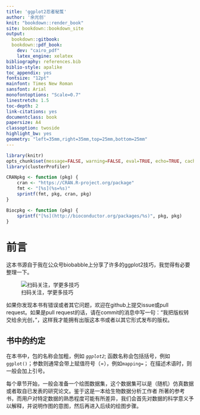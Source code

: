 ```yaml
---
title: 'ggplot2忍者秘笈'
author: '余光创'
knit: "bookdown::render_book"
site: bookdown::bookdown_site
output:
  bookdown::gitbook:
  bookdown::pdf_book:
    dev: "cairo_pdf"
    latex_engine: xelatex
bibliography: references.bib
biblio-style: apalike
toc_appendix: yes
fontsize: "12pt"
mainfont: Times New Roman
sansfont: Arial
monofontoptions: "Scale=0.7"
linestretch: 1.5
toc-depth: 2
link-citations: yes
documentclass: book
papersize: A4
classoption: twoside
highlight_bw: yes
geometry: "left=35mm,right=35mm,top=25mm,bottom=25mm"
---
```



```r

library(knitr)
opts_chunk$set(message=FALSE, warning=FALSE, eval=TRUE, echo=TRUE, cache=TRUE)
library(clusterProfiler)

CRANpkg <- function (pkg) {
    cran <- "https://CRAN.R-project.org/package"
    fmt <- "[%s](%s=%s)"
    sprintf(fmt, pkg, cran, pkg)
}

Biocpkg <- function (pkg) {
    sprintf("[%s](http://bioconductor.org/packages/%s)", pkg, pkg)
}


```


# 前言 {-}


这本书源自于我在公众号biobabble上分享了许多的ggplot2技巧，我觉得有必要整理一下。

![扫码关注，学更多技巧](https://guangchuangyu.github.io/blog_images/biobabble.jpg)

如果你发现本书有错误或者其它问题，欢迎在github上提交issue或pull request。如果是pull request的话，请在commit的消息中写一句：“我把版权转交给余光创，”，这样我才能拥有出版这本书或者以其它形式发布的版权。



## 书中的约定

在本书中，包的名称会加粗，例如 *`ggplot2`*; 函数名称会包括括号，例如`ggplot()`；参数则通常会带上赋值符号（=），例如`mapping=`；
在描述术语时，则一般会加上引号。

每个章节开始，一般会准备一个绘图数据集，这个数据集可以是（随机）仿真数据或者取自已发表的研究论文。鉴于这是一本给生物数据分析工作者
所著的参考书，而用户对特定数据的熟悉程度可能有所差异，我们会首先对数据的科学意义予以解释，并说明作图的意图，然后再进入后续的绘图步骤。

